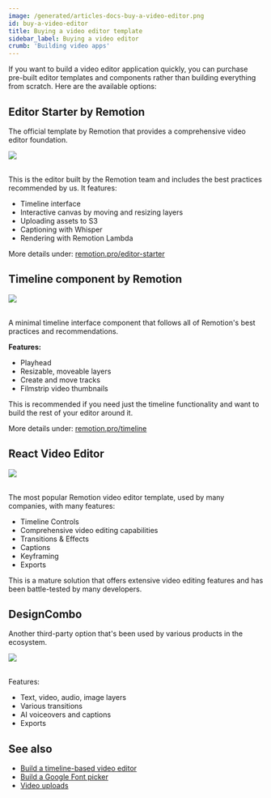 ```yaml
---
image: /generated/articles-docs-buy-a-video-editor.png
id: buy-a-video-editor
title: Buying a video editor template
sidebar_label: Buying a video editor
crumb: 'Building video apps'
---
```


If you want to build a video editor application quickly, you can purchase pre-built editor templates and components rather than building everything from scratch. Here are the available options:

## Editor Starter by Remotion

The official template by Remotion that provides a comprehensive video editor foundation.

<img src="https://pub-646d808d9cb240cea53bedc76dd3cd0c.r2.dev/screenshot-framed.png" /> <br />
<br />

This is the editor built by the Remotion team and includes the best practices recommended by us. It features:

- Timeline interface
- Interactive canvas by moving and resizing layers
- Uploading assets to S3
- Captioning with Whisper
- Rendering with Remotion Lambda

More details under: [remotion.pro/editor-starter](https://remotion.pro/editor-starter)

## Timeline component by Remotion

<img src="https://remotion.pro/timelinescreen4.png" /> <br />
<br />

A minimal timeline interface component that follows all of Remotion's best practices and recommendations.

**Features:**

- Playhead
- Resizable, moveable layers
- Create and move tracks
- Filmstrip video thumbnails

This is recommended if you need just the timeline functionality and want to build the rest of your editor around it.

More details under: [remotion.pro/timeline](https://remotion.pro/timeline)

## React Video Editor

<img src="/img/reactvideoeditor.png" /> <br />
<br />

The most popular Remotion video editor template, used by many companies, with many features:

- Timeline Controls
- Comprehensive video editing capabilities
- Transitions & Effects
- Captions
- Keyframing
- Exports

This is a mature solution that offers extensive video editing features and has been battle-tested by many developers.

## DesignCombo

Another third-party option that's been used by various products in the ecosystem.

<img src="/img/designcombo.webp" /> <br />
<br />

Features:

- Text, video, audio, image layers
- Various transitions
- AI voiceovers and captions
- Exports

## See also

- [Build a timeline-based video editor](/docs/building-a-timeline)
- [Build a Google Font picker](/docs/font-picker)
- [Video uploads](/docs/video-uploads)
